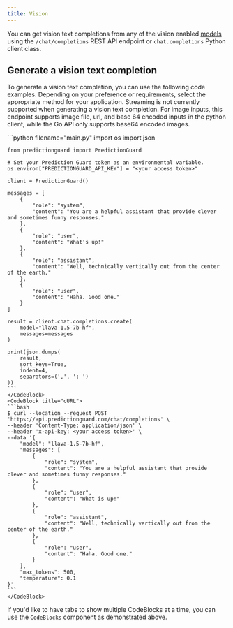 ```yaml
---
title: Vision
---
```


You can get vision text completions from any of the vision enabled [models](../models) using the `/chat/completions` REST API endpoint or `chat.completions` Python client class.

## Generate a vision text completion

To generate a vision text completion, you can use the following code examples. Depending on your preference or requirements, select the appropriate method for your application. Streaming is not currently supported when generating a vision text completion. For image inputs, this endpoint supports image file, url, and base 64 encoded inputs in the python client, while the Go API only supports base64 encoded images.

<CodeBlocks>
    <CodeBlock title="Python">
    ```python filename="main.py"
    import os
    import json


    from predictionguard import PredictionGuard

    # Set your Prediction Guard token as an environmental variable.
    os.environ["PREDICTIONGUARD_API_KEY"] = "<your access token>"
    
    client = PredictionGuard()

    messages = [
        {
            "role": "system",
            "content": "You are a helpful assistant that provide clever and sometimes funny responses."
        },
        {
            "role": "user",
            "content": "What's up!"
        },
        {
            "role": "assistant",
            "content": "Well, technically vertically out from the center of the earth."
        },
        {
            "role": "user",
            "content": "Haha. Good one."
        }
    ]

    result = client.chat.completions.create(
        model="llava-1.5-7b-hf",
        messages=messages
    )

    print(json.dumps(
        result,
        sort_keys=True,
        indent=4,
        separators=(',', ': ')
    ))
    ```
    </CodeBlock>
    <CodeBlock title="cURL">
    ```bash
    $ curl --location --request POST 'https://api.predictionguard.com/chat/completions' \
    --header 'Content-Type: application/json' \
    --header 'x-api-key: <your access token>' \
    --data '{
        "model": "llava-1.5-7b-hf",
        "messages": [
            {
                "role": "system",
                "content": "You are a helpful assistant that provide clever and sometimes funny responses."
            },
            {
                "role": "user",
                "content": "What is up!"
            },
            {
                "role": "assistant",
                "content": "Well, technically vertically out from the center of the earth."
            },
            {
                "role": "user",
                "content": "Haha. Good one."
            }
        ],
        "max_tokens": 500,
        "temperature": 0.1
    }'
    ```
    </CodeBlock>

</CodeBlocks>

If you'd like to have tabs to show multiple CodeBlocks at a time, you can use the `CodeBlocks` component as demonstrated above.
